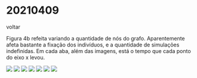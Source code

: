 
# 20210409

<Link href="/">voltar</Link>

Figura 4b refeita variando a quantidade de nós do grafo. Aparentemente afeta bastante a fixação dos indivíduos, e a quantidade de simulações indefinidas.
Em cada aba, além das imagens, está o tempo que cada ponto do eixo x levou.

<Tabs>
  <Tab eventKey="1" title="500/orig.">
    <img src="https://hungria.imd.ufrn.br/~gfaraujo/06-11/lineplot-4b.png" />
  </Tab>
  <Tab eventKey="2" title="100">
    <img src="http://hungria.imd.ufrn.br/~gfaraujo/alemanha/20210409/figure-4b-100/output/lineplot-4b.png" />
  </Tab>
  <Tab eventKey="3" title="200">
    <img src="http://hungria.imd.ufrn.br/~gfaraujo/alemanha/20210409/figure-4b-200/output/lineplot-4b.png" />
  </Tab>
  <Tab eventKey="4" title="300">
    <img src="http://hungria.imd.ufrn.br/~gfaraujo/alemanha/20210409/figure-4b-300/output/lineplot-4b.png" />
  </Tab>
  <Tab eventKey="5" title="400">
    <img src="http://hungria.imd.ufrn.br/~gfaraujo/alemanha/20210409/figure-4b-400/output/lineplot-4b.png" />
  </Tab>
  <Tab eventKey="6" title="100/500 grafos">
    <img src="http://hungria.imd.ufrn.br/~gfaraujo/alemanha/20210409/figure-4b-100-500g/output/lineplot-4b.png" />
  </Tab>
  <Tab eventKey="7" title="100/1000 amostras">
    <img src="http://hungria.imd.ufrn.br/~gfaraujo/alemanha/20210409/figure-4b-100-1000s/output/lineplot-4b.png" />
  </Tab>
</Tabs>
